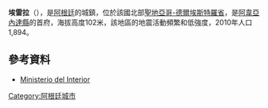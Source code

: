 '''埃雷拉'''（{{lang-es|Herrera}}），是[[阿根廷|阿根廷]]的城鎮，位於該國北部[[聖地亞哥-德爾埃斯特羅省|聖地亞哥-德爾埃斯特羅省]]，是[[阿韋亞內達縣_(聖地亞哥-德爾埃斯特羅省)|阿韋亞內達縣]]的首府，海拔高度102米，該地區的地震活動頻繁和低強度，2010年人口1,894。

==參考資料==
*[http://www.mininterior.gov.ar/ Ministerio del Interior]{{Wayback|url=http://www.mininterior.gov.ar/ |date=20140610230411 }} {{es icon}}

{{coord|28|24|S|62|23|W|region:AR-G_type:city(1574)_source:kolossus-dewiki|display=title}}

{{Argentina-geo-stub}}
[[Category:阿根廷城市|Category:阿根廷城市]]